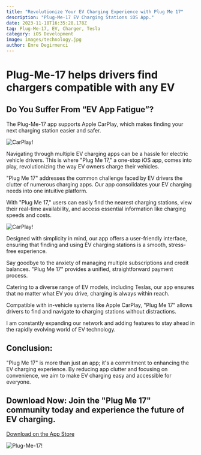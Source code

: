 ```yaml
---
title: "Revolutionize Your EV Charging Experience with Plug Me 17"
description: "Plug-Me-17 EV Charging Stations iOS App."
date: 2023-11-18T16:35:28.178Z
tag: Plug-Me-17, EV, Charger, Tesla
category: iOS Development
image: images/technology.jpg
author: Emre Degirmenci
---
```


# Plug-Me-17 helps drivers find chargers compatible with any EV

## Do You Suffer From “EV App Fatigue”?

The Plug-Me-17 app supports Apple CarPlay, which makes finding your next charging station easier and safer.

![CarPlay!](/images/carplay1.jpg "CarPlay")

Navigating through multiple EV charging apps can be a hassle for electric vehicle drivers. This is where "Plug Me 17," a one-stop iOS app, comes into play, revolutionizing the way EV owners charge their vehicles.

"Plug Me 17" addresses the common challenge faced by EV drivers the clutter of numerous charging apps. Our app consolidates your EV charging needs into one intuitive platform.

With "Plug Me 17," users can easily find the nearest charging stations, view their real-time availability, and access essential information like charging speeds and costs.

![CarPlay!](/images/carplay2.jpg "CarPlay")

Designed with simplicity in mind, our app offers a user-friendly interface, ensuring that finding and using EV charging stations is a smooth, stress-free experience.

Say goodbye to the anxiety of managing multiple subscriptions and credit balances. "Plug Me 17" provides a unified, straightforward payment process.

Catering to a diverse range of EV models, including Teslas, our app ensures that no matter what EV you drive, charging is always within reach.

Compatible with in-vehicle systems like Apple CarPlay, "Plug Me 17" allows drivers to find and navigate to charging stations without distractions.

I am constantly expanding our network and adding features to stay ahead in the rapidly evolving world of EV technology.

## Conclusion:

"Plug Me 17" is more than just an app; it's a commitment to enhancing the EV charging experience. By reducing app clutter and focusing on convenience, we aim to make EV charging easy and accessible for everyone.

## Download Now: Join the "Plug Me 17" community today and experience the future of EV charging.

[Download on the App Store](https://apps.apple.com/us/app/plug-me-17/id6466442459?itsct=apps_box_badge&amp;itscg=30200)

![Plug-Me-17!](/images/PlugMe17Cover.png "Plug-Me-17")